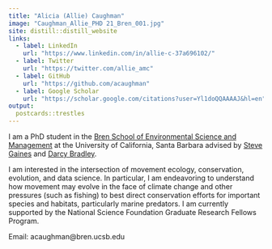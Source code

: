 ```yaml
---
title: "Alicia (Allie) Caughman"
image: "Caughman_Allie_PHD 21_Bren_001.jpg"
site: distill::distill_website
links:
  - label: LinkedIn
    url: "https://www.linkedin.com/in/allie-c-37a696102/"
  - label: Twitter
    url: "https://twitter.com/allie_amc"
  - label: GitHub
    url: "https://github.com/acaughman"
  - label: Google Scholar
    url: "https://scholar.google.com/citations?user=Yl1doQQAAAAJ&hl=en"
output:
  postcards::trestles
---
```

 
I am a PhD student in the [Bren School of Environmental Science and Management](https://bren.ucsb.edu/) at the University of California, Santa Barbara advised by [Steve Gaines](https://bren.ucsb.edu/people/steve-gaines) and [Darcy Bradley](https://www.darcybradley.com/). 

I am interested in the intersection of movement ecology, conservation, evolution, and data science. In particular, I am endeavoring to understand how movement may evolve in the face of climate change and other pressures (such as fishing) to best direct conservation efforts for important species and habitats, particularly marine predators. I am currently supported by the National Science Foundation Graduate Research Fellows Program.

Email: acaughman@bren.ucsb.edu